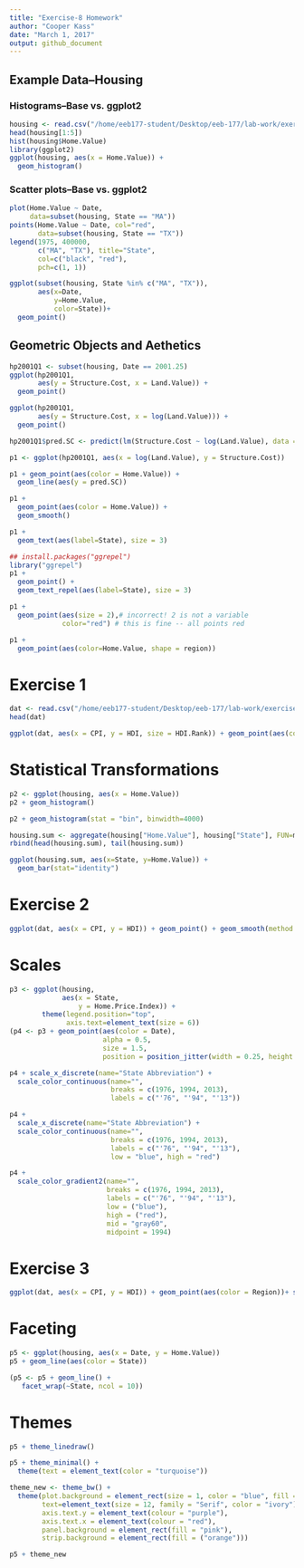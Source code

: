 ```yaml
---
title: "Exercise-8 Homework"
author: "Cooper Kass"
date: "March 1, 2017"
output: github_document
---
```


## Example Data--Housing

### Histograms--Base vs. ggplot2

```r
housing <- read.csv("/home/eeb177-student/Desktop/eeb-177/lab-work/exercise-8/Rgraphics/dataSets/landdata-states.csv")
head(housing[1:5])
hist(housing$Home.Value)
library(ggplot2)
ggplot(housing, aes(x = Home.Value)) +
  geom_histogram()
```

### Scatter plots--Base vs. ggplot2

```r
plot(Home.Value ~ Date,
     data=subset(housing, State == "MA"))
points(Home.Value ~ Date, col="red",
       data=subset(housing, State == "TX"))
legend(1975, 400000,
       c("MA", "TX"), title="State",
       col=c("black", "red"),
       pch=c(1, 1))

ggplot(subset(housing, State %in% c("MA", "TX")),
       aes(x=Date,
           y=Home.Value,
           color=State))+
  geom_point()
```

## Geometric Objects and Aethetics

```r
hp2001Q1 <- subset(housing, Date == 2001.25) 
ggplot(hp2001Q1,
       aes(y = Structure.Cost, x = Land.Value)) +
  geom_point()
```
```r
ggplot(hp2001Q1,
       aes(y = Structure.Cost, x = log(Land.Value))) +
  geom_point()
```
```r
hp2001Q1$pred.SC <- predict(lm(Structure.Cost ~ log(Land.Value), data = hp2001Q1))

p1 <- ggplot(hp2001Q1, aes(x = log(Land.Value), y = Structure.Cost))

p1 + geom_point(aes(color = Home.Value)) +
  geom_line(aes(y = pred.SC))
```
```r
p1 +
  geom_point(aes(color = Home.Value)) +
  geom_smooth()

```
```r
p1 + 
  geom_text(aes(label=State), size = 3)
```
```r
## install.packages("ggrepel") 
library("ggrepel")
p1 + 
  geom_point() + 
  geom_text_repel(aes(label=State), size = 3)

```
```r
p1 +
  geom_point(aes(size = 2),# incorrect! 2 is not a variable
             color="red") # this is fine -- all points red

```
```r
p1 +
  geom_point(aes(color=Home.Value, shape = region))
```

# Exercise 1
```r
dat <- read.csv("/home/eeb177-student/Desktop/eeb-177/lab-work/exercise-8/Rgraphics/dataSets/EconomistData.csv")
head(dat)

ggplot(dat, aes(x = CPI, y = HDI, size = HDI.Rank)) + geom_point(aes(color = Region, size = HDI.Rank))
```

# Statistical Transformations
```r
p2 <- ggplot(housing, aes(x = Home.Value))
p2 + geom_histogram()

```
```r
p2 + geom_histogram(stat = "bin", binwidth=4000)

```
```r
housing.sum <- aggregate(housing["Home.Value"], housing["State"], FUN=mean)
rbind(head(housing.sum), tail(housing.sum))
```
```r
ggplot(housing.sum, aes(x=State, y=Home.Value)) + 
  geom_bar(stat="identity")
```
# Exercise 2
```r
ggplot(dat, aes(x = CPI, y = HDI)) + geom_point() + geom_smooth(method = lm) + geom_line()
```

# Scales
```r
p3 <- ggplot(housing,
             aes(x = State,
                 y = Home.Price.Index)) + 
        theme(legend.position="top",
              axis.text=element_text(size = 6))
(p4 <- p3 + geom_point(aes(color = Date),
                       alpha = 0.5,
                       size = 1.5,
                       position = position_jitter(width = 0.25, height = 0)))
```
```r
p4 + scale_x_discrete(name="State Abbreviation") +
  scale_color_continuous(name="",
                         breaks = c(1976, 1994, 2013),
                         labels = c("'76", "'94", "'13"))
```
```r
p4 +
  scale_x_discrete(name="State Abbreviation") +
  scale_color_continuous(name="",
                         breaks = c(1976, 1994, 2013),
                         labels = c("'76", "'94", "'13"),
                         low = "blue", high = "red")
```
```r
p4 +
  scale_color_gradient2(name="",
                        breaks = c(1976, 1994, 2013),
                        labels = c("'76", "'94", "'13"),
                        low = ("blue"),
                        high = ("red"),
                        mid = "gray60",
                        midpoint = 1994)
```
# Exercise 3
```r
ggplot(dat, aes(x = CPI, y = HDI)) + geom_point(aes(color = Region))+ scale_x_discrete(name="Corruption Perceptions Index")+ scale_y_discrete(name="Human Development Index")+ scale_color_discrete(name="World Regions")+scale_color_manual(values = c("red","green","yellow","blue","orange","purple"))
```
# Faceting
```r
p5 <- ggplot(housing, aes(x = Date, y = Home.Value))
p5 + geom_line(aes(color = State))
```
```r
(p5 <- p5 + geom_line() +
   facet_wrap(~State, ncol = 10))
```
# Themes
```r
p5 + theme_linedraw()
```
```r
p5 + theme_minimal() +
  theme(text = element_text(color = "turquoise"))

```
```r
theme_new <- theme_bw() +
  theme(plot.background = element_rect(size = 1, color = "blue", fill = "black"),
        text=element_text(size = 12, family = "Serif", color = "ivory"),
        axis.text.y = element_text(colour = "purple"),
        axis.text.x = element_text(colour = "red"),
        panel.background = element_rect(fill = "pink"),
        strip.background = element_rect(fill = ("orange")))

p5 + theme_new
```




